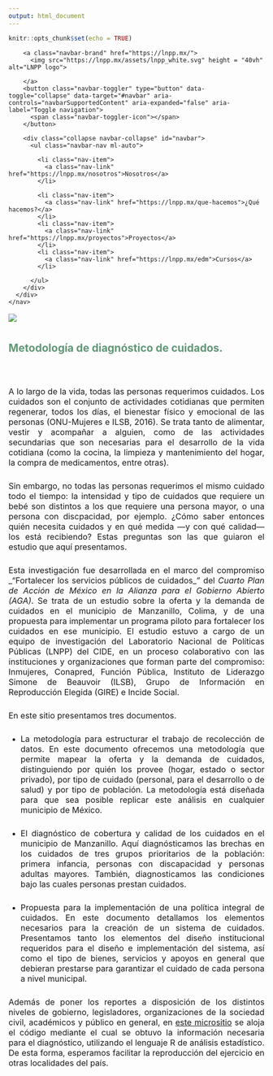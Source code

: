 ```yaml
---
output: html_document
---
```


<!-- <div class="row"> -->
<!--   <div class="col-sm-2 offset-md-5"><a href = 'https://github.com/lnpp/metodologia_diagnostico_cuidados_mex'>Consultar Código</a></div> -->
<!-- </div> -->

```r
knitr::opts_chunk$set(echo = TRUE)
```

<style>
  p {

    font-size: 16px;
    text-align: justify;
    padding-bottom: 10px;
    margin: 0 0 10px;
    display: block;
    margin-block-start: 1em;
    margin-block-end: 1em;
    margin-inline-start: 0px;
    margin-inline-end: 0px;
    
  }
  
  h1, h2, h3, h4, h5 {
    color: #619776;
  }
  
  <!-- #header { -->
  <!-- padding: 20px; -->
  <!-- text-align: center; -->
  <!-- background: #1abc9c; -->
  <!-- color: white; -->
  <!-- font-size: 30px; -->
  <!-- margin-left: 0px; -->
  <!-- margin-right: 0px; -->
  <!-- padding-left: 0px; -->
  <!-- padding-right: 0px; -->
}

</style>

 <nav id="header" class="navbar navbar-expand-lg navbar-dark bg-dark sticky-top">
      <div class="container">
        <a class="navbar-brand" href="https://lnpp.mx/">
          <img src="https://lnpp.mx/assets/lnpp_white.svg" height = "40vh"  alt="LNPP logo">
          
        </a>
        <button class="navbar-toggler" type="button" data-toggle="collapse" data-target="#navbar" aria-controls="navbarSupportedContent" aria-expanded="false" aria-label="Toggle navigation">
          <span class="navbar-toggler-icon"></span>
        </button>

        <div class="collapse navbar-collapse" id="navbar">
          <ul class="navbar-nav ml-auto">
            
            <li class="nav-item">
              <a class="nav-link" href="https://lnpp.mx/nosotros">Nosotros</a>
            </li>
            
            <li class="nav-item">
              <a class="nav-link" href="https://lnpp.mx/que-hacemos">¿Qué hacemos?</a>
            </li>
            <li class="nav-item">
              <a class="nav-link" href="https://lnpp.mx/proyectos">Proyectos</a>
            </li>
            <li class="nav-item">
              <a class="nav-link" href="https://lnpp.mx/edm">Cursos</a>
            </li>
            
          </ul>
        </div>
      </div>
    </nav>


<img src = 'https://raw.githubusercontent.com/lnpp/metodologia_diagnostico_cuidados_mex/main/Multimedia/Imagenes/Marco%20Anal%C3%ADtico%20H.png'>

# Metodología de diagnóstico de cuidados.

<br>

A lo largo de la vida, todas las personas requerimos cuidados. Los cuidados son el conjunto de actividades cotidianas que permiten regenerar, todos los días, el bienestar físico y emocional de las personas (ONU-Mujeres e ILSB, 2016). Se trata tanto de alimentar, vestir y acompañar a alguien, como de las actividades secundarias que son necesarias para el desarrollo de la vida cotidiana (como la cocina, la limpieza y mantenimiento del hogar, la compra de medicamentos, entre otras). 

Sin embargo, no todas las personas requerimos el mismo cuidado todo el tiempo: la intensidad y tipo de cuidados que requiere un bebé son distintos a los que requiere una persona mayor, o una persona con discpacidad, por ejemplo. ¿Cómo saber entonces quién necesita cuidados y en qué medida —y con qué calidad— los está recibiendo? Estas preguntas son las que guiaron el estudio que aquí presentamos. 

Esta investigación fue desarrollada en el marco del compromiso _"Fortalecer los servicios públicos de cuidados_" del _Cuarto Plan de Acción de México en la Alianza para el Gobierno Abierto (AGA)_. Se trata de un estudio sobre la oferta y la demanda de cuidados en el municipio de Manzanillo, Colima, y de una propuesta para implementar un programa piloto para fortalecer los cuidados en ese municipio. El estudio estuvo a cargo de un equipo de investigación del Laboratorio Nacional de Políticas Públicas (LNPP) del CIDE, en un proceso colaborativo con las instituciones y organizaciones que forman parte del compromiso: Inmujeres, Conapred, Función Pública, Instituto de Liderazgo Simone de Beauvoir (ILSB), Grupo de Información en Reproducción Elegida (GIRE) e Incide Social. 
  
En este sitio presentamos tres documentos. 

* La metodología para estructurar el trabajo de recolección de datos. En este documento ofrecemos una metodología que permite mapear la oferta y la demanda de cuidados, distinguiendo por quién los provee (hogar, estado o sector privado), por tipo de cuidado (personal, para el desarrollo o de salud) y por tipo de población. La metodología está diseñada para que sea posible replicar este análisis en cualquier municipio de México. 

* El diagnóstico de cobertura y calidad de los cuidados en el municipio de Manzanillo. Aquí diagnósticamos las brechas en los cuidados de tres grupos prioritarios de la población: primera infancia, personas con discapacidad y personas adultas mayores. También, diagnosticamos las condiciones bajo las cuales personas prestan cuidados. 

* Propuesta para la implementación de una política integral de cuidados. En este documento detallamos los elementos necesarios para la creación de un sistema de cuidados. Presentamos tanto los elementos del diseño institucional requeridos para el diseño e implementación del sistema, así como el tipo de bienes, servicios y apoyos en general que debieran prestarse para garantizar el cuidado de cada persona a nivel municipal.  

Además de poner los reportes a disposición de los distintos niveles de gobierno, legisladores, organizaciones de la sociedad civil, académicos y público en general, en <a href = 'https://github.com/lnpp/metodologia_diagnostico_cuidados_mex' target="_blank">este micrositio</a> se aloja el código mediante el cual se obtuvo la información necesaria para el diagnóstico, utilizando el lenguaje R de análisis estadístico. De esta forma, esperamos facilitar la reproducción del ejercicio en otras localidades del país. 
